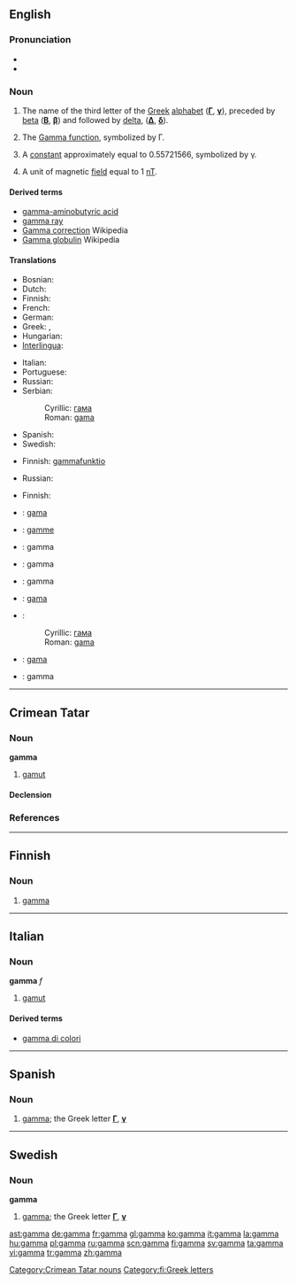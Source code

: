 {{letter_disp2|beta|[[image:Greek_uc_gamma.png|33px]][[image:Greek_lc_gamma.png|28px]] |delta|γάμα|Γ|γ}}
==English==

===Pronunciation===
* {{IPA|/gæmə/}}
* {{rhymes|æmə}}

===Noun===
{{en-noun}}

# The name of the third letter of the [[Greek]] [[alphabet]] ('''[[Γ]]''', '''[[γ]]'''), preceded by [[beta]] ('''[[Β]]''', '''[[β]]''') and followed by [[delta]], ('''[[Δ]]''', '''[[δ]]''').
# {{context|mathematics}} The [[w:Gamma function|Gamma function]], symbolized by Γ.
# {{context|mathematics}} A [[constant]] approximately equal to 0.55721566, symbolized by γ.
# {{context|physics}} A unit of magnetic [[field]] equal to 1 [[nT]].

====Derived terms====
* [[gamma-aminobutyric acid]]
* [[gamma ray]]
* [[w:Gamma correction|Gamma correction]] Wikipedia
* [[w:Gamma globulin|Gamma globulin]] Wikipedia

====Translations====
{{trans-top|the name of the third letter of the Greek alphabet}}
* Bosnian: {{t-|bs|gama}}
* Dutch: {{t-|nl|gamma|m|f}}
* Finnish: {{t+|fi|gamma}}
* French: {{t+|fr|gamme|f}}
* German: {{t+|de|Gamma|n}}
* Greek: {{t+|el|γάμμα|f|tr=gámma|sc=Grek}}, {{t+|el|γάμα|f|tr=gáma|sc=Grek}}
* Hungarian: {{t+|hu|gamma}}
* [[Interlingua]]: {{t-|ia|gamma|xs=Interlingua}}
{{trans-mid}}
* Italian: {{t+|it|gamma}}
* Portuguese: {{t-|pt|gama|m}}
* Russian: {{t|ru|гамма|f|tr=gámma|sc=Cyrl}}
* Serbian:
*: Cyrillic: [[гама]]
*: Roman: [[gama]]
* Spanish: {{t-|es|gamma|f}}
* Swedish: {{t+|sv|gamma}}
{{trans-bottom}}

{{trans-top|the Gamma function}}
* Finnish: [[gammafunktio]]
{{trans-mid}}
* Russian: {{t|ru|гамма-функция|f|tr=gámma-fúnkcija|sc=Cyrl}}
{{trans-bottom}}

{{trans-top|a constant}}
* Finnish: {{t+|fi|gamma}}
{{trans-mid}}
{{trans-bottom}}

{{trans-top|a unit of magnetic field}}
{{trans-mid}}
{{trans-bottom}}

{{checktrans-top}}
* {{ttbc|Bosnian}}: [[gama]]
* {{ttbc|French}}: [[gamme]] {{f}}
* {{ttbc|Hungarian}}: gamma
* {{ttbc|Interlingua}}: gamma
* {{ttbc|Italian}}: gamma
* {{ttbc|Portuguese}}: [[gama]] {{m}}
{{checktrans-mid}}
* {{ttbc|Serbian}}:
*: Cyrillic: [[гама]]
*: Roman: [[gama]]
* {{ttbc|Spanish}}: [[gama]] {{f}}
* {{ttbc|Swedish}}: gamma
{{checktrans-bottom}}

----

==Crimean Tatar==

===Noun===
'''gamma'''

# [[gamut]]

====Declension====
{{crh-latin-noun|nıñ|ğa|nı|da|dan}}

===References===
{{R:Useinov-Mireev 2002}}

[[Category:Crimean Tatar nouns]]

----

==Finnish==

===Noun===
{{fi-noun}}

# [[#English|gamma]]

[[Category:fi:Greek letters]]

----

==Italian==

===Noun===
'''gamma''' ''f''

# [[gamut]]

====Derived terms====
* [[gamma di colori]]<!-- only if it's a set-phrase -->

----

==Spanish==

===Noun===
{{es-noun-f}}

# [[gamma]]; the Greek letter '''[[Γ]]''', '''[[γ]]'''

----

==Swedish==

===Noun===
'''gamma'''

# [[gamma]]; the Greek letter '''[[Γ]]''', '''[[γ]]'''

[[ast:gamma]]
[[de:gamma]]
[[fr:gamma]]
[[gl:gamma]]
[[ko:gamma]]
[[it:gamma]]
[[la:gamma]]
[[hu:gamma]]
[[pl:gamma]]
[[ru:gamma]]
[[scn:gamma]]
[[fi:gamma]]
[[sv:gamma]]
[[ta:gamma]]
[[vi:gamma]]
[[tr:gamma]]
[[zh:gamma]]